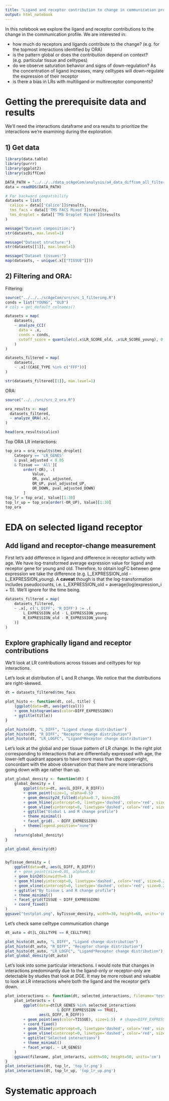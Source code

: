 ```yaml
---
title: "Ligand and receptor contribution to change in communication profile"
output: html_notebook
---
```


In this notebook we explore the ligand and receptor contributions to the change in the communication profile. We are interested in:

 - how much do receptors and ligands contribute to the change? (e.g. for the topmost interactions identified by ORA)
 - is the pattern global or does the contribution depend on context? (e.g. particular tissue and celltypes)
 - do we observe saturation behavior and signs of down-regulation? As the concentration of ligand increases, many celltypes will down-regulate the expression of their receptor
 - is there a bias in LRs with multiligand or multireceptor components?

# Getting the prerequisite data and results

We'll need the interactions dataframe and ora results to prioritize the interactions we're examining during the exploration.

## 1) Get data

```r
library(data.table)
library(purrr)
library(ggplot2)
library(scDiffCom)

DATA_PATH = "../../../data_scAgeCom/analysis/a4_data_diffcom_all_filtered.rds"
data = readRDS(DATA_PATH)

# For backward compatibility
datasets = list(
  calico = data[['Calico']]$results,
  tms_facs = data[['TMS FACS Mixed']]$results,
  tms_droplet = data[['TMS Droplet Mixed']]$results
)

message("Dataset composition:")
str(datasets, max.level=1)

message("Dataset structure:")
str(datasets[[1]], max.level=1)

message("Dataset tissues:")
map(datasets, ~ unique(.x[["TISSUE"]]))

```

## 2) Filtering and ORA:

Filtering: 
```r
source("../../../scAgeCom/src/src_1_filtering.R")
conds = list("YOUNG", "OLD")
# cols = get_default_colnames()

datasets = map(
    datasets,
    ~ analyze_CCI(
      data = .x,
      conds = conds,
      cutoff_score = quantile(c(.x$LR_SCORE_old, .x$LR_SCORE_young), 0.75)
    )
)

datasets_filtered = map(
    datasets,
    ~ .x[!(CASE_TYPE %in% c("FFF"))]
)

str(datasets_filtered[[1]], max.level=1)
```

ORA:
```r
source("../../src/src_2_ora.R")

ora_results <- map(
  datasets_filtered,
  ~ analyze_ORA(.x),
)

head(ora_results$calico)
```

Top ORA LR interactions:
```r
top_ora = ora_results$tms_droplet[
    Category == 'LR_GENES' 
    & pval_adjusted < 0.05 
    & Tissue == 'All'][
        order(-OR), .(
            Value, 
            OR, pval_adjusted,
            OR_UP, pval_adjusted_UP,
            OR_DOWN, pval_adjusted_DOWN)
        ]
top_lr = top_ora[, Value][1:30]
top_lr_up = top_ora[order(-OR_UP), Value][1:30]
top_ora
```


# EDA on selected ligand receptor

## Add ligand and receptor-change measurement

First let's add difference in ligand and difference in receptor activity with age. We have log-transformed average expression value for ligand and receptor gene for young and old. Therefore, to obtain logFC between gene expression we take the difference (e.g. L_EXPRESSION_old - L_EXPRESSION_young). A **caveat** though is that the log-transformation includes pseudocounts, i.e. L_EXPRESSION_old = average(log(expression_i + 1)). We'll ignore for the time being.

```r
datasets_filtered = map(
    datasets_filtered,
    ~ .x[, c('L_DIFF', 'R_DIFF') := .(
        L_EXPRESSION_old - L_EXPRESSION_young,
        R_EXPRESSION_old - R_EXPRESSION_young
    )]
)
```

## Explore graphically ligand and receptor contributions

We'll look at LR contributions across tissues and celltypes for top interactions.

Let's look at distribution of L and R change. We notice that the distributions are right-skewed.

```r
dt = datasets_filtered$tms_facs

plot_histo <- function(dt, col, title) {
    (ggplot(data=dt, aes(get(col)))
    + geom_histogram(aes(color=DIFF_EXPRESSION))
    + ggtitle(title))
}

plot_histo(dt, "L_DIFF", "Ligand change distribution")
plot_histo(dt, "R_DIFF", "Receptor change distribution")
plot_histo(dt, "LR_LOGFC", "Ligand*Receptor change distribution")
```

Let's look at the global and per tissue pattern of LR change. In the right plot corresponding to interactions that are differentially expressed with age, the lower-left quadrant appears to have more mass than the upper-right, concordant with the above observation that there are more interactions going down with age rather than up.

```r

plot_global_density <- function(dt) {
    global_density = (
        ggplot(data=dt, aes(L_DIFF, R_DIFF))
        + geom_point(size=1, alpha=0.5)
        + geom_density2d_filled(alpha=0.7, bins=20)
        + geom_hline(yintercept=0, linetype='dashed', color='red', size=0.25)
        + geom_vline(xintercept=0, linetype='dashed', color='red', size=0.25)
        + ggtitle("Global L and R change profile")
        + theme_minimal()
        + facet_grid(. ~ DIFF_EXPRESSION)
        + theme(legend.position="none")
    )
    return(global_density)
}

plot_global_density(dt)


byTissue_density = (
    ggplot(data=dt, aes(L_DIFF, R_DIFF))
    # + geom_point(size=0.05, alpha=0.6)
    + geom_bin2d(binwidth=0.1)
    + geom_hline(yintercept=0, linetype='dashed', color='red', size=0.2)
    + geom_vline(xintercept=0, linetype='dashed', color='red', size=0.2)
    + ggtitle("By tissue L and R change profile")
    + theme_minimal()
    + facet_grid(TISSUE ~ DIFF_EXPRESSION)
    + coord_fixed()
)
ggsave("testplot.png", byTissue_density, width=30, height=60, units='cm')
```


Let's check same celltype communication change


```r
dt_auto = dt[L_CELLTYPE == R_CELLTYPE]

plot_histo(dt_auto, "L_DIFF", "Ligand change distribution")
plot_histo(dt_auto, "R_DIFF", "Receptor change distribution")
plot_histo(dt_auto, "LR_LOGFC", "Ligand*Receptor change distribution")
plot_global_density(dt_auto)
```


Let's look into some particular interactions. I would note that changes in interactions predominantly due to the ligand-only or receptor-only are detectable by studies that look at DGE. It may be more robust and valuable to look at LR interactions where both the ligand and the receptor get's down.


```r
plot_interactions <- function(dt, selected_interactions, filename='test.png') {
    plot_interacts = (
        ggplot(data=dt[LR_GENES %in% selected_interactions 
                       & DIFF_EXPRESSION == TRUE],
               aes(L_DIFF, R_DIFF))
        + geom_point(aes(color=TISSUE), size=1.5)  # shape=DIFF_EXPRESSION
        + coord_fixed()
        + geom_hline(yintercept=0, linetype='dashed', color='red', size=0.25)
        + geom_vline(xintercept=0, linetype='dashed', color='red', size=0.25)
        + ggtitle("Selected interactions")
        + theme_minimal()
        + facet_wrap(. ~ LR_GENES)
    )
    ggsave(filename, plot_interacts, width=50, height=50, units='cm')   
}
plot_interactions(dt, top_lr, 'top_lr.png')
plot_interactions(dt, top_lr_up, 'top_lr_up.png')
```


# Systematic approach